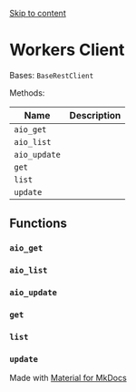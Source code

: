 [Skip to content](#workers-client)

# Workers Client

Bases: `BaseRestClient`

Methods:

| Name         | Description |
| ------------ | ----------- |
| `aio_get`    |             |
| `aio_list`   |             |
| `aio_update` |             |
| `get`        |             |
| `list`       |             |
| `update`     |             |

## Functions

### `aio_get`

### `aio_list`

### `aio_update`

### `get`

### `list`

### `update`

Made with [Material for MkDocs](https://squidfunk.github.io/mkdocs-material/)
